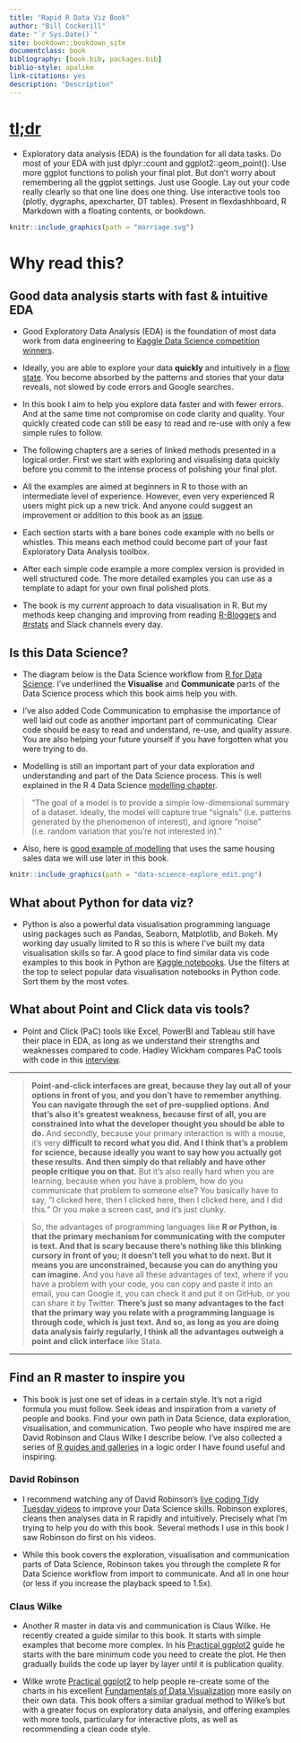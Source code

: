 ```yaml
--- 
title: "Rapid R Data Viz Book"
author: "Bill Cockerill"
date: "`r Sys.Date()`"
site: bookdown::bookdown_site
documentclass: book
bibliography: [book.bib, packages.bib]
biblio-style: apalike
link-citations: yes
description: "Description"
---
```


# [tl;dr](https://en.wiktionary.org/wiki/tl;dr)

* Exploratory data analysis (EDA) is the foundation for all data tasks. Do most of your EDA with just dplyr::count and ggplot2::geom_point(). Use more ggplot functions to polish your final plot. But don't worry about remembering all the ggplot settings. Just use Google. Lay out your code really clearly so that one line does one thing. Use interactive tools too (plotly, dygraphs, apexcharter, DT tables). Present in flexdashhboard, R Markdown with a floating contents, or bookdown.  

```r
knitr::include_graphics(path = "marriage.svg") 
```

# Why read this?

## Good data analysis starts with fast & intuitive EDA

* Good Exploratory Data Analysis (EDA) is the foundation of most data work from data engineering to [Kaggle Data Science competition winners](http://blog.kaggle.com/category/winners-interviews/).

* Ideally, you are able to explore your data **quickly** and intuitively in a [flow state](https://en.wikipedia.org/wiki/Flow_(psychology)). You become absorbed by the patterns and stories that your data reveals, not slowed by code errors and Google searches. 

* In this book I aim to help you explore data faster and with fewer errors. And at the same time not compromise on code clarity and quality. Your quickly created code can still be easy to read and re-use with only a few simple rules to follow.

* The following chapters are a series of linked methods presented in a logical order. First we start with exploring and visualising data quickly before you commit to the intense process of polishing your final plot. 

* All the examples are aimed at beginners in R to those with an intermediate level of experience. However, even very experienced R users might pick up a new trick. And anyone could suggest an improvement or addition to this book as an [issue](https://github.com/billster45/rapid_r_data_vis_book/issues).

* Each section starts with a bare bones code example with no bells or whistles. This means each method could become part of your fast Exploratory Data Analysis toolbox. 

* After each simple code example a more complex version is provided in well structured code. The more detailed examples you can use as a template to adapt for your own final polished plots.

* The book is my *current* approach to data visualisation in R. But my methods keep changing and improving from reading [R-Bloggers](https://www.r-bloggers.com/) and [#rstats](https://twitter.com/search?q=%23rstats&src=typd&lang=en) and Slack channels every day.

## Is this Data Science?

* The diagram below is the Data Science workflow from [R for Data Science](https://r4ds.had.co.nz/introduction.html#what-you-will-learn). I've underlined the **Visualise** and **Communicate** parts of the Data Science process which this book aims help you with. 

* I've also added Code Communication to emphasise the importance of well laid out code as another important part of communicating. Clear code should be easy to read and understand, re-use, and quality assure. You are also helping your future yourself if you have forgotten what you were trying to do.

* Modelling is still an important part of your data exploration and understanding and part of the Data Science process. This is well explained in the R 4 Data Science [modelling chapter](https://r4ds.had.co.nz/model-intro.html). 

> "The goal of a model is to provide a simple low-dimensional summary of a dataset. Ideally, the model will capture true “signals” (i.e. patterns generated by the phenomenon of interest), and ignore “noise” (i.e. random variation that you’re not interested in)."

* Also, here is [good example of modelling](http://rstudio-pubs-static.s3.amazonaws.com/224425_2c2a324004384953a3a7ac12e6d36c87.html) that uses the same housing sales data we will use later in this book. 

```r
knitr::include_graphics(path = "data-science-explore_edit.png") 
```

## What about Python for data viz?

* Python is also a powerful data visualisation programming language using packages such as Pandas, Seaborn, Matplotlib, and Bokeh. My working day usually limited to R so this is where I've built my data visualisation skills so far. A good place to find similar data vis code examples to this book in Python are [Kaggle notebooks](https://www.kaggle.com/kernels). Use the filters at the top to select popular data visualisation notebooks in Python code. Sort them by the most votes. 

## What about Point and Click data vis tools? 

* Point and Click (PaC) tools like Excel, PowerBI and Tableau still have their place in EDA, as long as we understand their strengths and weaknesses compared to code. Hadley Wickham compares PaC tools with code in this [interview](http://r-posts.com/advice-to-young-and-old-programmers-a-conversation-with-hadley-wickham/).

---

>**Point-and-click interfaces are great, because they lay out all of your options in front of you, and you don’t have to remember anything. You can navigate through the set of pre-supplied options. And that’s also it’s greatest weakness, because first of all, you are constrained into what the developer thought you should be able to do.** And secondly, because your primary interaction is with a mouse, it’s very **difficult to record what you did. And I think that’s a problem for science, because ideally you want to say how you actually got these results. And then simply do that reliably and have other people critique you on that.** But it’s also really hard when you are learning, because when you have a problem, how do you communicate that problem to someone else? You basically have to say, “I clicked here, then I clicked here, then I clicked here, and I did this.” Or you make a screen cast, and it’s just clunky. 

>So, the advantages of programming languages like **R or Python, is that the primary mechanism for communicating with the computer is text. And that is scary because there’s nothing like this blinking cursory in front of you; it doesn’t tell you what to do next. But it means you are unconstrained, because you can do anything you can imagine.** And you have all these advantages of text, where if you have a problem with your code, you can copy and paste it into an email, you can Google it, you can check it and put it on GitHub, or you can share it by Twitter. **There’s just so many advantages to the fact that the primary way you relate with a programming language is through code, which is just text. And so, as long as you are doing data analysis fairly regularly, I think all the advantages outweigh a point and click interface** like Stata.

---

## Find an R master to inspire you

* This book is just one set of ideas in a certain style. It's not a rigid formula you must follow. Seek ideas and inspiration from a variety of people and books. Find your own path in Data Science, data exploration, visualisation, and communication. Two people who have inspired me are David Robinson and Claus Wilke I describe below. I've also collected a series of [R guides and galleries](https://github.com/billster45/r-guides-and-galleries/blob/master/README.md) in a logic order I have found useful and inspiring.

### David Robinson

* I recommend watching any of David Robinson's [live coding Tidy Tuesday videos](https://www.youtube.com/results?search_query=david+robinson+tidy+tuesday) to improve your Data Science skills. Robinson explores, cleans then analyses data in R rapidly and intuitively. Precisely what I'm trying to help you do with this book. Several methods I use in this book I saw Robinson do first on his videos.

* While this book covers the exploration, visualisation and communication parts of Data Science, Robinson takes you through the complete R for Data Science workflow from import to communicate. And all in one hour (or less if you increase the playback speed to 1.5x).

### Claus Wilke

* Another R master in data vis and communication is Claus Wilke. He recently created a guide similar to this book. It starts with simple examples that become more complex. In his [Practical ggplot2](https://github.com/wilkelab/practicalgg) guide he starts with the bare minimum code you need to create the plot. He then gradually builds the code up layer by layer until it is publication quality. 

* Wilke wrote [Practical ggplot2](https://github.com/wilkelab/practicalgg) to help people re-create some of the charts in his excellent [Fundamentals of Data Visualization](https://serialmentor.com/dataviz/) more easily on their own data. This book offers a similar gradual method to Wilke's but with a greater focus on exploratory data analysis, and offering examples with more tools, particulary for interactive plots, as well as recommending a clean code style.